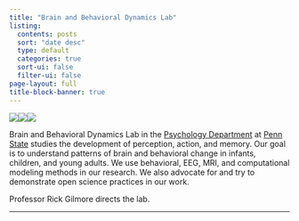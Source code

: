 ```yaml
---
title: "Brain and Behavioral Dynamics Lab"
listing:
  contents: posts
  sort: "date desc"
  type: default
  categories: true
  sort-ui: false
  filter-ui: false
page-layout: full
title-block-banner: true
---
```


![](images/fesi-2014.jpg){#fig-fesi-2014}![](images/optic-flow.jpg){#fig-optic-flow}![](images/lab-logo.png){#fig-lab-logo}

Brain and Behavioral Dynamics Lab in the [Psychology Department](https://psych.la.psu.edu) at [Penn State](https://www.psu.edu) studies the development of perception, action, and memory. Our goal is to understand patterns of brain and behavioral change in infants, children, and young adults. We use behavioral, EEG, MRI, and computational modeling methods in our research. We also advocate for and try to demonstrate open science practices in our work. 

Professor Rick Gilmore directs the lab.

----

<!-- ## Contact Information -->

<!-- Dr. [Rick Gilmore](https://psych.la.psu.edu/directory/rog1), Professor of Psychology, ([rogilmore@psu.edu](mailto:rogilmore@psu.edu); 814-865-3664; 114 Moore Building) directs the lab. -->

<!-- [Andrea Seisler](mailto:ars17@psu.edu) is the Lab Manager. -->

<!-- ## [For Students](who-we-are.html) -->

<!-- The lab employs an active and engaged group of undergraduate and graduate research assistants. If you are a Penn State undergraduate student and wish to be considered for a position in the lab, complete an online application [here](https://docs.google.com/forms/d/1HgafpfTVPyMk_Wzf4b_ubzig_fs4lFGS6qh_y0sa0uE/viewform). **We are FULL for Fall 2023 and Spring 2024** -->

<!-- If you are a prospective graduate student, contact Dr. Gilmore by email.  For more information about current students and alumni, see the [student page](who-we-are.html).  -->

<!-- ## [For Parents](parents.html) -->

<!-- Much of our research involves testing infants and young children. To sign-up for a study or learn more about what a visit entails please follow [this link](parents.html).  -->

<!-- ## DataCamp -->

<!-- Most students who work as research assistants in the lab do so for PSY 494 course credit. -->

<!-- This class is supported by DataCamp, an intuitive learning platform for data science. Learn R, Python and SQL the way you learn best through a combination of short expert videos and hands-on-the-keyboard exercises. Take over 100+ courses by expert instructors on topics such as importing data, data visualization or machine learning and learn faster through immediate and personalised feedback on every exercise. -->

<!-- ```{r, echo=FALSE} -->
<!-- knitr::include_graphics("images/DataCamp-50px.png") -->
<!-- ``` -->
